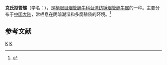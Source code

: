 {{Speciesbox 
| taxon = Hemiphaedusa cookei
| binomial_authority = (Preston, 1911)
}}
'''克氏拟管螺'''（学名：''{{lang|la|Hemiphaedusa cookei}}''），是[[柄眼目|柄眼目]][[烟管蜗牛科|烟管蜗牛科]][[台湾纺锤烟管蜗牛属|台湾纺锤烟管蜗牛属]]的一种。主要分布于[[中国大陆|中国大陆]]，常栖息在阴暗潮湿和多腐殖质的环境。<ref>{{cite web|url=http://shell.sinica.edu.tw/chinese/shellbase_detail.php?science_no=6049|title=国际贝库：克氏拟管螺|publisher=台湾贝类资料库|accessdate=2009-08-11|archive-date=2016-03-04|archive-url=https://web.archive.org/web/20160304201901/http://shell.sinica.edu.tw/chinese/shellbase_detail.php?science_no=6049|dead-url=no}}</ref>

== 参考文献 ==
{{reflist}}
{{taxonbar}}
[[Category:_1911年描述的动物|K]]
[[Category:台湾纺锤烟管蜗牛属|K]]